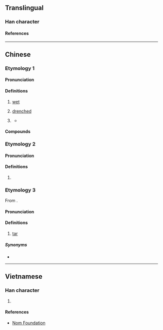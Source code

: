{{character info}}
==Translingual==

===Han character===
{{Han char|rn=85|rad=水|as=10|sn=13|four=|canj=ETOR|ids=⿰氵荅}}

====References====
{{Han ref|kx=0639.310|dkj=17941|dj=1046.190|hdz=31694.020|uh=6E9A}}

----

==Chinese==
{{zh-forms}}

===Etymology 1===

====Pronunciation====
{{zh-pron
|m=dá
|c=dap6
|h=pfs=ta̍p;gd=dab6
|cat=a
}}

====Definitions====
{{zh-hanzi}}

# {{zh-hg}} [[wet]]
# {{lb|zh|literary|or|Hakka|in compounds}} [[drenched]]
#: {{zh-x|溚濕|dripping with water / completely wet / drenched|tr='''dab6''' seb5.|H-MX}}
# {{lb|zh|Cantonese}} {{zh-alt-form|𢱕|to [[drench]]; to [[drip]]}}
#* {{zh-x|佢 畀 雨 溚 到 好似 濕水雞 噉。|He was '''drenched''' by the rain like a drowned rat.|C|ref='''1985''', {{lang|zh|陈慧英}}, {{lang|zh|广州话的“噉”和“咁”}}, in {{lang|zh|《方言》}}, issue 4, page 298}}

====Compounds====
{{zh-der|溚濕|濕溚溚}}

===Etymology 2===

====Pronunciation====
{{zh-pron
|m=Tǎ,Dá
|cat=pn
}}

====Definitions====
{{zh-hanzi}}

# {{lb|zh|historical}} {{place|zh|An ancient <<river>> located in modern-day northwestern <<p/Shandong>>, <<c/China>>.}}

===Etymology 3===
From {{bor|zh|en|tar}}.

====Pronunciation====
{{zh-pron
|m=tǎ,dá,1nb=Mainland,2nb=Taiwan
|cat=n
}}

====Definitions====
{{zh-hanzi}}

# {{lb|zh|dated}} [[tar]] {{gloss|substance}}

=====Synonyms=====
* {{zh-l|焦油}}

----

==Vietnamese==

===Han character===
{{vi-readings|rs=水10|reading=tháp}}

# {{rfdef|vi|sort=水10}}

====References====
* [http://nomfoundation.org/common/nom_details.php?codepoint=6e9a Nom Foundation]